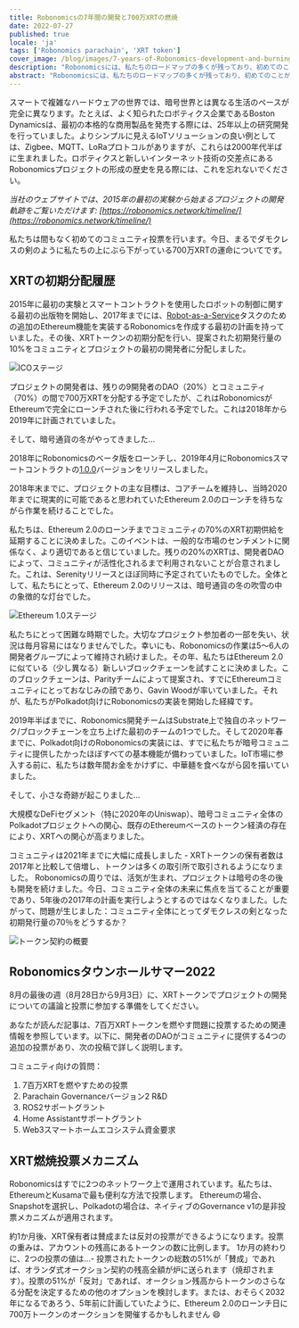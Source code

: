 ```yaml
---
title: Robonomicsの7年間の開発と700万XRTの燃焼
date: 2022-07-27
published: true
locale: 'ja'
tags: ['Robonomics parachain', 'XRT token']
cover_image: /blog/images/7-years-of-Robonomics-development-and-burning-7-million-XRT/7-years-of-Robonomics-development-and-burning-7-million-XRT.jpg
description: "Robonomicsには、私たちのロードマップの多くが残っており、初めてのことがたくさん起こります。"
abstract: "Robonomicsには、私たちのロードマップの多くが残っており、初めてのことがたくさん起こります。"
---
```


スマートで複雑なハードウェアの世界では、暗号世界とは異なる生活のペースが完全に異なります。たとえば、よく知られたロボティクス企業であるBoston Dynamicsは、最初の本格的な商用製品を発売する際には、25年以上の研究開発を行っていました。よりシンプルに見えるIoTソリューションの良い例としては、Zigbee、MQTT、LoRaプロトコルがありますが、これらは2000年代半ばに生まれました。ロボティクスと新しいインターネット技術の交差点にあるRobonomicsプロジェクトの形成の歴史を見る際には、これを忘れないでください。

*当社のウェブサイトでは、2015年の最初の実験から始まるプロジェクトの開発軌跡をご覧いただけます: [https://robonomics.network/timeline/](https://robonomics.network/timeline/)*

私たちは間もなく初めてのコミュニティ投票を行います。今日、まるでダモクレスの剣のように私たちの上にぶら下がっている700万XRTの運命についてです。

## XRTの初期分配履歴

2015年に最初の実験とスマートコントラクトを使用したロボットの制御に関する最初の出版物を開始し、2017年までには、[Robot-as-a-Service](https://en.wikipedia.org/wiki/Robot_as_a_service)タスクのための追加のEthereum機能を実装するRobonomicsを作成する最初の計画を持っていました。その後、XRTトークンの初期分配を行い、提案された初期発行量の10%をコミュニティとプロジェクトの最初の開発者に分配しました。

![ICOステージ](/blog/images/7-years-of-Robonomics-development-and-burning-7-million-XRT/7-years-img-1.png)

プロジェクトの開発者は、残りの9開発者のDAO（20%）とコミュニティ（70%）の間で700万XRTを分配する予定でしたが、これはRobonomicsがEthereumで完全にローンチされた後に行われる予定でした。これは2018年から2019年に計画されていました。

そして、暗号通貨の冬がやってきました...

2018年にRobonomicsのベータ版をローンチし、2019年4月にRobonomicsスマートコントラクトの[1.0.0](https://github.com/airalab/robonomics_contracts/releases/tag/v1.0)バージョンをリリースしました。

2018年末までに、プロジェクトの主な目標は、コアチームを維持し、当時2020年までに現実的に可能であると思われていたEthereum 2.0のローンチを待ちながら作業を続けることでした。

私たちは、Ethereum 2.0のローンチまでコミュニティの70%のXRT初期供給を延期することに決めました。このイベントは、一般的な市場のセンチメントに関係なく、より適切であると信じていました。残りの20%のXRTは、開発者DAOによって、コミュニティが活性化されるまで利用されないことが合意されました。これは、Serenityリリースとほぼ同時に予定されていたものでした。全体として、私たちにとって、Ethereum 2.0のリリースは、暗号通貨の冬の吹雪の中の象徴的な灯台でした。

![Ethereum 1.0ステージ](/blog/images/7-years-of-Robonomics-development-and-burning-7-million-XRT/7-years-img-2.png)

私たちにとって困難な時期でした。大切なプロジェクト参加者の一部を失い、状況は毎月容易にはなりませんでした。幸いにも、Robonomicsの作業は5〜6人の開発者グループによって維持され続けました。その年、私たちはEthereum 2.0に似ている（少し異なる）新しいブロックチェーンを試すことに決めました。このブロックチェーンは、Parityチームによって提案され、すでにEthereumコミュニティにとっておなじみの顔であり、Gavin Woodが率いていました。それが、私たちがPolkadot向けにRobonomicsの実装を開始した経緯です。

2019年半ばまでに、Robonomics開発チームはSubstrate上で独自のネットワーク/ブロックチェーンを立ち上げた最初のチームの1つでした。そして2020年春までに、Polkadot向けのRobonomicsの実装には、すでに私たちが暗号コミュニティに提供したかったほぼすべての基本機能が備わっていました。IoT市場に参入する前に、私たちは数年間お金をかけずに、中華麺を食べながら図を描いていました。

そして、小さな奇跡が起こりました...

大規模なDeFiセグメント（特に2020年のUniswap）、暗号コミュニティ全体のPolkadotプロジェクトへの関心、既存のEthereumベースのトークン経済の存在により、XRTへの関心が高まりました。

コミュニティは2021年までに大幅に成長しました - XRTトークンの保有者数は2017年と比較して倍増し、トークンは多くの取引所で取引されるようになりました。 Robonomicsの周りでは、活気が生まれ、プロジェクトは暗号の冬の後も開発を続けました。今日、コミュニティ全体の未来に焦点を当てることが重要であり、5年後の2017年の計画を実行しようとするのではなくなりました。したがって、問題が生じました：コミュニティ全体にとってダモクレスの剣となった初期発行量の70％をどうするか？

![トークン契約の概要](/blog/images/7-years-of-Robonomics-development-and-burning-7-million-XRT/7-years-img-3.png)

## Robonomicsタウンホールサマー2022

8月の最後の週（8月28日から9月3日）に、XRTトークンでプロジェクトの開発についての議論と投票に参加する準備をしてください。

あなたが読んだ記事は、7百万XRTトークンを燃やす問題に投票するための関連情報を参照しています。以下に、開発者のDAOがコミュニティに提供する4つの追加の投票があり、次の投稿で詳しく説明します。

コミュニティ向けの質問：

1. 7百万XRTを燃やすための投票
2. Parachain Governanceバージョン2 R&D
3. ROS2サポートグラント
4. Home Assistantサポートグラント
5. Web3スマートホームエコシステム資金要求

## XRT燃焼投票メカニズム

Robonomicsはすでに2つのネットワーク上で運用されています。私たちは、EthereumとKusamaで最も便利な方法で投票します。 Ethereumの場合、Snapshotを選択し、Polkadotの場合は、ネイティブのGovernance v1の是非投票メカニズムが適用されます。

約1か月後、XRT保有者は賛成または反対の投票ができるようになります。投票の重みは、アカウントの残高にあるトークンの数に比例します。 1か月の終わりに、2つの投票の値は...- 投票されたトークンの総数の51%が「賛成」であれば、オランダ式オークション契約の残高全額が炉に送られます（焼却されます）。投票の51%が「反対」であれば、オークション残高からトークンのさらなる分配を決定するための他のオプションを検討します。または、おそらく2032年になるであろう、5年前に計画していたように、Ethereum 2.0のローンチ日に700万トークンのオークションを開催するかもしれません 😄